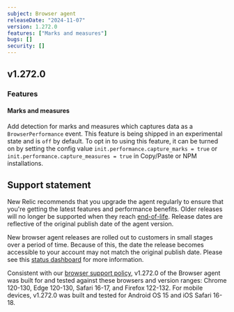 ```yaml
---
subject: Browser agent
releaseDate: "2024-11-07"
version: 1.272.0
features: ["Marks and measures"]
bugs: []
security: []
---
```


## v1.272.0

### Features

#### Marks and measures
Add detection for marks and measures which captures data as a `BrowserPerformance` event.  This feature is being shipped in an experimental state and is `off` by default. To opt in to using this feature, it can be turned on by setting the config value `init.performance.capture_marks = true` or `init.performance.capture_measures = true` in Copy/Paste or NPM installations.

## Support statement

New Relic recommends that you upgrade the agent regularly to ensure that you're getting the latest features and performance benefits. Older releases will no longer be supported when they reach [end-of-life](https://docs.newrelic.com/docs/browser/browser-monitoring/getting-started/browser-agent-eol-policy/). Release dates are reflective of the original publish date of the agent version.

New browser agent releases are rolled out to customers in small stages over a period of time. Because of this, the date the release becomes accessible to your account may not match the original publish date. Please see this [status dashboard](https://newrelic.github.io/newrelic-browser-agent-release/) for more information.

Consistent with our [browser support policy](https://docs.newrelic.com/docs/browser/new-relic-browser/getting-started/compatibility-requirements-browser-monitoring/#browser-types), v1.272.0 of the Browser agent was built for and tested against these browsers and version ranges: Chrome 120-130, Edge 120-130, Safari 16-17, and Firefox 122-132. For mobile devices, v1.272.0 was built and tested for Android OS 15 and iOS Safari 16-18.